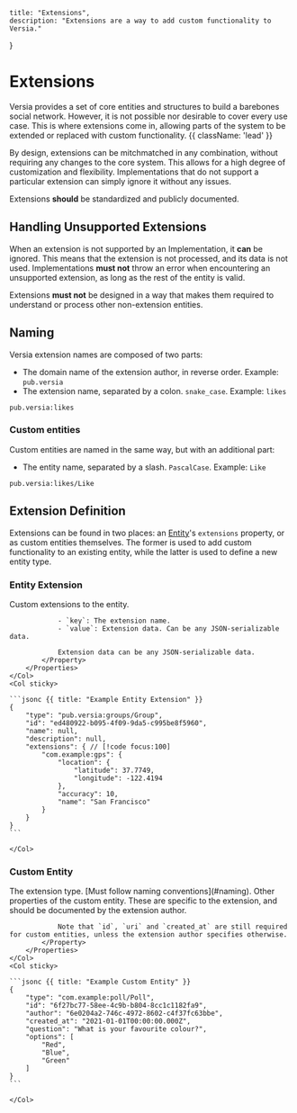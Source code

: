     title: "Extensions",
    description: "Extensions are a way to add custom functionality to Versia."
}

# Extensions

Versia provides a set of core entities and structures to build a barebones social network. However, it is not possible nor desirable to cover every use case. This is where extensions come in, allowing parts of the system to be extended or replaced with custom functionality. {{ className: 'lead' }}

By design, extensions can be mitchmatched in any combination, without requiring any changes to the core system. This allows for a high degree of customization and flexibility. Implementations that do not support a particular extension can simply ignore it without any issues.

Extensions **should** be standardized and publicly documented.

## Handling Unsupported Extensions

When an extension is not supported by an Implementation, it **can** be ignored. This means that the extension is not processed, and its data is not used. Implementations **must not** throw an error when encountering an unsupported extension, as long as the rest of the entity is valid.

Extensions **must not** be designed in a way that makes them required to understand or process other non-extension entities.

## Naming

Versia extension names are composed of two parts:
- The domain name of the extension author, in reverse order. Example: `pub.versia`
- The extension name, separated by a colon. `snake_case`. Example: `likes`

``` {{ title: "Example Extension Name" }}
pub.versia:likes
```

### Custom entities

Custom entities are named in the same way, but with an additional part:
- The entity name, separated by a slash. `PascalCase`. Example: `Like`

``` {{ title: "Example Custom Entity Type" }}
pub.versia:likes/Like
```

## Extension Definition

Extensions can be found in two places: an [Entity](/entities#entity-definition)'s `extensions` property, or as custom entities themselves. The former is used to add custom functionality to an existing entity, while the latter is used to define a new entity type.

### Entity Extension

<Row>
    <Col>
        <Properties name="EntityExtension">
            <Property name="extensions" type="Record<string, JSONData>" required={false}>
                Custom extensions to the entity.

                - `key`: The extension name.
                - `value`: Extension data. Can be any JSON-serializable data.

                Extension data can be any JSON-serializable data.
            </Property>
        </Properties>
    </Col>
    <Col sticky>

    ```jsonc {{ title: "Example Entity Extension" }}
    {
        "type": "pub.versia:groups/Group",
        "id": "ed480922-b095-4f09-9da5-c995be8f5960",
        "name": null,
        "description": null,
        "extensions": { // [!code focus:100]
            "com.example:gps": {
                "location": {
                    "latitude": 37.7749,
                    "longitude": -122.4194
                },
                "accuracy": 10,
                "name": "San Francisco"
            }
        }
    }
    ```

    </Col>
</Row>

### Custom Entity

<Row>
    <Col>
        <Properties name="CustomEntity">
            <Property name="type" type="string" required={true}>
                The extension type. [Must follow naming conventions](#naming).
            </Property>
            <Property name="other">
                Other properties of the custom entity. These are specific to the extension, and should be documented by the extension author.

                Note that `id`, `uri` and `created_at` are still required for custom entities, unless the extension author specifies otherwise.
            </Property>
        </Properties>
    </Col>
    <Col sticky>

    ```jsonc {{ title: "Example Custom Entity" }}
    {
        "type": "com.example:poll/Poll",
        "id": "6f27bc77-58ee-4c9b-b804-8cc1c1182fa9",
        "author": "6e0204a2-746c-4972-8602-c4f37fc63bbe",
        "created_at": "2021-01-01T00:00:00.000Z",
        "question": "What is your favourite colour?",
        "options": [
            "Red",
            "Blue",
            "Green"
        ]
    }
    ```

    </Col>
</Row>